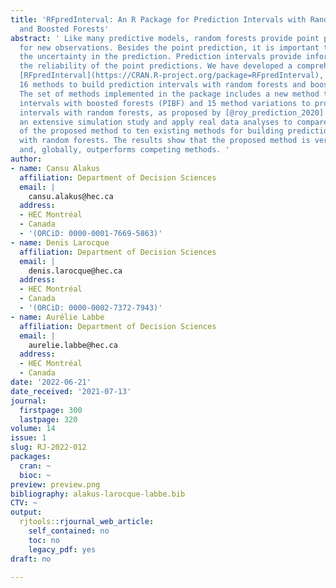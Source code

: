 ```yaml
---
title: 'RFpredInterval: An R Package for Prediction Intervals with Random Forests
  and Boosted Forests'
abstract: ' Like many predictive models, random forests provide point predictions
  for new observations. Besides the point prediction, it is important to quantify
  the uncertainty in the prediction. Prediction intervals provide information about
  the reliability of the point predictions. We have developed a comprehensive R package,
  [RFpredInterval](https://CRAN.R-project.org/package=RFpredInterval), that integrates
  16 methods to build prediction intervals with random forests and boosted forests.
  The set of methods implemented in the package includes a new method to build prediction
  intervals with boosted forests (PIBF) and 15 method variations to produce prediction
  intervals with random forests, as proposed by [@roy_prediction_2020]. We perform
  an extensive simulation study and apply real data analyses to compare the performance
  of the proposed method to ten existing methods for building prediction intervals
  with random forests. The results show that the proposed method is very competitive
  and, globally, outperforms competing methods. '
author:
- name: Cansu Alakus
  affiliation: Department of Decision Sciences
  email: |
    cansu.alakus@hec.ca
  address:
  - HEC Montréal
  - Canada
  - '(ORCiD: 0000-0001-7669-5863)'
- name: Denis Larocque
  affiliation: Department of Decision Sciences
  email: |
    denis.larocque@hec.ca
  address:
  - HEC Montréal
  - Canada
  - '(ORCiD: 0000-0002-7372-7943)'
- name: Aurélie Labbe
  affiliation: Department of Decision Sciences
  email: |
    aurelie.labbe@hec.ca
  address:
  - HEC Montréal
  - Canada
date: '2022-06-21'
date_received: '2021-07-13'
journal:
  firstpage: 300
  lastpage: 320
volume: 14
issue: 1
slug: RJ-2022-012
packages:
  cran: ~
  bioc: ~
preview: preview.png
bibliography: alakus-larocque-labbe.bib
CTV: ~
output:
  rjtools::rjournal_web_article:
    self_contained: no
    toc: no
    legacy_pdf: yes
draft: no

---
```

